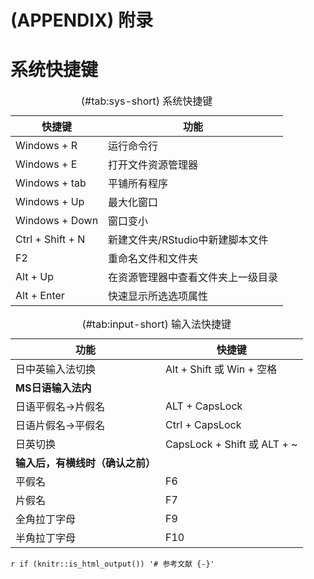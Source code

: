 
# (APPENDIX) 附录 {-}

# 系统快捷键 {#chapter-shortcut}
 
Table: (\#tab:sys-short) 系统快捷键

**快捷键**|**功能**
----------|---------
Windows + R|运行命令行
Windows + E|打开文件资源管理器
Windows + tab|平铺所有程序
Windows + Up|最大化窗口
Windows + Down|窗口变小
Ctrl + Shift + N|新建文件夹/RStudio中新建脚本文件
F2|重命名文件和文件夹
Alt + Up|在资源管理器中查看文件夹上一级目录
Alt + Enter|快速显示所选选项属性


Table: (\#tab:input-short) 输入法快捷键

**功能**|**快捷键**
----------|--------
日中英输入法切换|Alt + Shift 或 Win + 空格
**MS日语输入法内**|
日语平假名->片假名|ALT + CapsLock
日语片假名->平假名|Ctrl + CapsLock
日英切换|CapsLock + Shift 或 ALT + ~
**输入后，有横线时（确认之前）**|
平假名|F6
片假名|F7
全角拉丁字母|F9
半角拉丁字母|F10



`r if (knitr::is_html_output()) '# 参考文献 {-}'`
